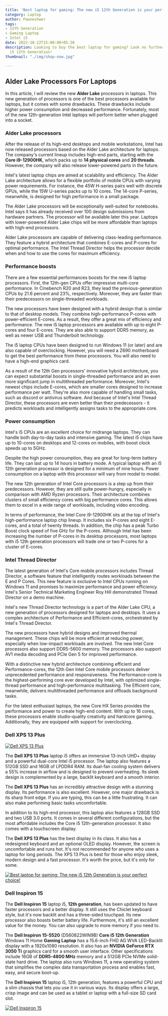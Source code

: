 ```yaml
---
title: 'Best laptop for gaming: The new i5 12th Generation is your perfect choice!'
category: Laptop
author: Pawneshwer
tags:
- 12th Generation
- Gaming Laptop
- Intel i5
date: 2022-10-22T15:00:00+05:30
description: Looking to buy the best laptop for gaming? Look no further than the new
  i5 12th Generation!
thumbnail: "./img/shop-now.jpg"

---
```

## Alder Lake Processors For Laptops

In this article, I will review the new **Alder Lake** processors in laptops. This new generation of processors is one of the best processors available for laptops, but it comes with some drawbacks. These drawbacks include higher power consumption and decreased performance. Fortunately, most of the new 12th-generation Intel laptops will perform better when plugged into a socket.

### Alder Lake processors

After the release of its high-end desktops and mobile workstations, Intel has now released processors based on the Alder Lake architecture for laptops. The company's current lineup includes high-end parts, starting with the **Core i9-12900HK**, which packs up to **14 physical cores** and **20 threads**. However, the company will also release lower-powered parts in the future.

Intel's latest laptop chips are aimed at scalability and efficiency. The Alder Lake architecture allows for a flexible portfolio of mobile CPUs with varying power requirements. For instance, the 45W H-series pairs well with discrete GPUs, while the 15W U-series packs up to 10 cores. The 14-core P-series, meanwhile, is designed for high performance in a small package.

The Alder Lake processors will be exceptionally well-suited for notebooks. Intel says it has already received over 100 design submissions from hardware partners. The processor will be available later this year. Laptops with lower-powered Alder Lake chips will be more affordable than laptops with high-end processors.

Alder Lake processors are capable of delivering class-leading performance. They feature a hybrid architecture that combines E-cores and P-cores for optimal performance. The Intel Thread Director helps the processor decide when and how to use the cores for maximum efficiency.

### Performance boosts

There are a few essential performances boosts for the new i5 laptop processors. First, the 12th-gen CPUs offer impressive multi-core performance. In Cinebench R20 and R23, they lead the previous-generation CPUs by 21.6 percent and 23%, respectively. Moreover, they are faster than their predecessors on single-threaded workloads.

The new processors have been designed with a hybrid design that is similar to that of desktop models. They combine high-performance P-cores with power-efficient E-cores. As a result, they offer a great mix of efficiency and performance. The new i5 laptop processors are available with up to eight P-cores and four E-cores. They are also able to support DDR5 memory, as well as newer USB and Thunderbolt technology.

The i5 laptop CPUs have been designed to run Windows 11 (or later) and are also capable of overclocking. However, you will need a Z690 motherboard to get the best performance from these processors. You will also need to have a high-end graphics card.

As a result of the 12th Gen processors' innovative hybrid architecture, you can expect substantial boosts in single-threaded performance and an even more significant jump in multithreaded performance. Moreover, Intel's newest chips include E-cores, which are smaller cores designed to increase performance per watt. They're also more capable of handling small tasks, such as discord or antivirus software. And because of Intel's Intel Thread Director, these processors are even better than their predecessors - it predicts workloads and intelligently assigns tasks to the appropriate core.

### Power consumption

Intel's i5 CPUs are an excellent choice for midrange laptops. They can handle both day-to-day tasks and intensive gaming. The latest i5 chips have up to 10-cores on desktops and 12-cores on mobiles, with boost clock speeds up to 5GHz.

Despite the high power consumption, they are great for long-term battery life. They can last up to 14 hours in battery mode. A typical laptop with an i5 12th generation processor is designed for a minimum of nine hours. Power consumption on a laptop with this processor will vary from model to model.

The new 12th generation of Intel Core processors is a step up from their predecessors. However, they are still quite power-hungry, especially in comparison with AMD Ryzen processors. Their architecture combines clusters of small efficiency cores with big performance cores. This allows them to excel in a wide range of workloads, including video encoding.

In terms of performance, the Intel Core i9-12900HK sits at the top of Intel's high-performance laptop chip lineup. It includes six P-cores and eight E-cores, and a total of twenty threads. In addition, the chip has a peak Turbo Boost clock speed of five GHz for the P-cores. Although Intel has been increasing the number of P-cores in its desktop processors, most laptops with i5 12th generation processors will trade one or two P-cores for a cluster of E-cores.

### Intel Thread Director

The latest generation of Intel's Core mobile processors includes Thread Director, a software feature that intelligently routes workloads between the E and P Cores. This new feature is exclusive to Intel CPUs running on Windows 11 and promises to maximize performance and power efficiency. Intel's Senior Technical Marketing Engineer Roy Hill demonstrated Thread Director on a demo machine.

Intel's new Thread Director technology is a part of the Alder Lake CPU, a new generation of processors designed for laptops and desktops. It uses a complex architecture of Performance and Efficient-cores, orchestrated by Intel's Thread Director.

The new processors have hybrid designs and improved thermal management. These chips will be more efficient at reducing power, especially when low-impact workloads are involved. The new Intel Core processors also support DDR5-5600 memory. The processors also support AV1 media decoding and PCIe Gen 5 for improved performance.

With a distinctive new hybrid architecture combining efficient and Performance-cores, the 12th Gen Intel Core mobile processors deliver unprecedented performance and responsiveness. The Performance-core is the highest-performing core ever developed by Intel, with optimized single-thread performance and high-performance multitasking. The Efficient core, meanwhile, delivers multithreaded performance and offloads background tasks.

For the latest enthusiast laptops, the new Core HX Series provides the performance and power to create high-end content. With up to 16 cores, these processors enable studio-quality creativity and hardcore gaming. Additionally, they are equipped with support for overclocking.

### Dell XPS 13 Plus

[![Dell XPS 13 Plus](./img/71lbq7kfjsl-_sl1500_.jpg "Dell XPS 13 Plus")](https://amzn.to/3MYm6jI)

The **Dell XPS 13 Plus** laptop i5 offers an immersive 13-inch UHD+ display and a powerful dual-core Intel i5 processor. The laptop also features a 512GB SSD and 16GB of LPDDR4 RAM. Its dual-fan cooling system delivers a 55% increase in airflow and is designed to prevent overheating. Its sleek design is complemented by a large, backlit keyboard and a smooth interior.

The **Dell XPS 13 Plus** has an incredibly attractive design with a stunning display. Its performance is also excellent. However, one major drawback is its sharp front edge. If you are typing, this can be a little frustrating. It can also make performing basic tasks uncomfortable.

In addition to its high-end processor, this laptop also features a 128GB SSD and two USB 3.0 ports. It comes in several different configurations, but the most affordable includes the Core i5 12th-generation processor. It also comes with a touchscreen display.

The **Dell XPS 13 Plus** has the best display in its class. It also has a redesigned keyboard and an optional OLED display. However, the screen is uncomfortable and runs hot. It's not recommended for anyone who uses a laptop for long periods. The XPS 13 Plus is best for those who enjoy sleek, modern design and a fast processor. It's worth the price, but it's only for some.

[![Best laptop for gaming: The new i5 12th Generation is your perfect choice!](./img/amazon-in.png "Best laptop for gaming: The new i5 12th Generation is your perfect choice!")](https://amzn.to/3z3GRVa)

### Dell Inspiron 15

The **Dell Inspiron 15** laptop i5, **12th generation**, has been updated to have faster processors and a better display. It still uses the Chiclet keyboard style, but it's now backlit and has a three-sided touchpad. Its new processor also boasts better battery life. Furthermore, it's still an excellent value for the money. You can also upgrade to more memory if you need to.

The **Dell Inspiron 15-5520** (D560822WIN9B) **Core i5 12th Generation** Windows 11 Home **Gaming Laptop** has a 15.6-inch FHD AG WVA LED-Backlit display with a 1920x1080 resolution. It also has an **NVIDIA GeForce RTX 3050 Ti** graphics card for a smooth user interface. Other specifications include 16GB of **DDR5-4800 MHz** memory and a 512GB PCIe NVMe solid-state hard drive. The laptop also runs Windows 11, a new operating system that simplifies the complex data transportation process and enables fast, easy, and secure boot-up.

The **Dell Inspiron 15** laptop i5, 12th generation, features a powerful CPU and a slim chassis that lets you use it in various ways. Its display offers a large, crisp image and can be used as a tablet or laptop with a full-size SD card slot.

[![Dell Inspiron 15](./img/amazon-in.png "Dell Inspiron 15")](https://amzn.to/3z3GRVa)